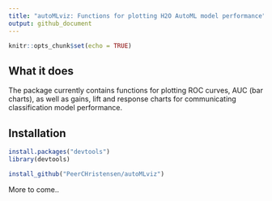 ```yaml
---
title: "autoMLviz: Functions for plotting H2O AutoML model performance"
output: github_document
---
```


```r
knitr::opts_chunk$set(echo = TRUE)
```

## What it does

The package currently contains functions for plotting ROC curves, AUC (bar charts), as well as gains, lift and response charts for communicating classification model performance.

## Installation

```r
install.packages("devtools")
library(devtools)

install_github("PeerCHristensen/autoMLviz")
```

More to come..
